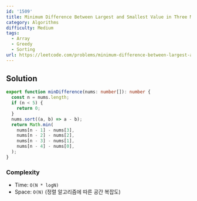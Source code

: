 ```yaml
---
id: '1509'
title: Minimum Difference Between Largest and Smallest Value in Three Moves
category: Algorithms
difficulty: Medium
tags:
  - Array
  - Greedy
  - Sorting
url: https://leetcode.com/problems/minimum-difference-between-largest-and-smallest-value-in-three-moves
---
```


## Solution

```typescript filename="solution.ts" copy
export function minDifference(nums: number[]): number {
  const n = nums.length;
  if (n < 5) {
    return 0;
  }
  nums.sort((a, b) => a - b);
  return Math.min(
    nums[n - 1] - nums[3],
    nums[n - 2] - nums[2],
    nums[n - 3] - nums[1],
    nums[n - 4] - nums[0],
  );
}
```

### Complexity

- Time: `O(N * logN)`
- Space: `O(N)` (정렬 알고리즘에 따른 공간 복잡도)
